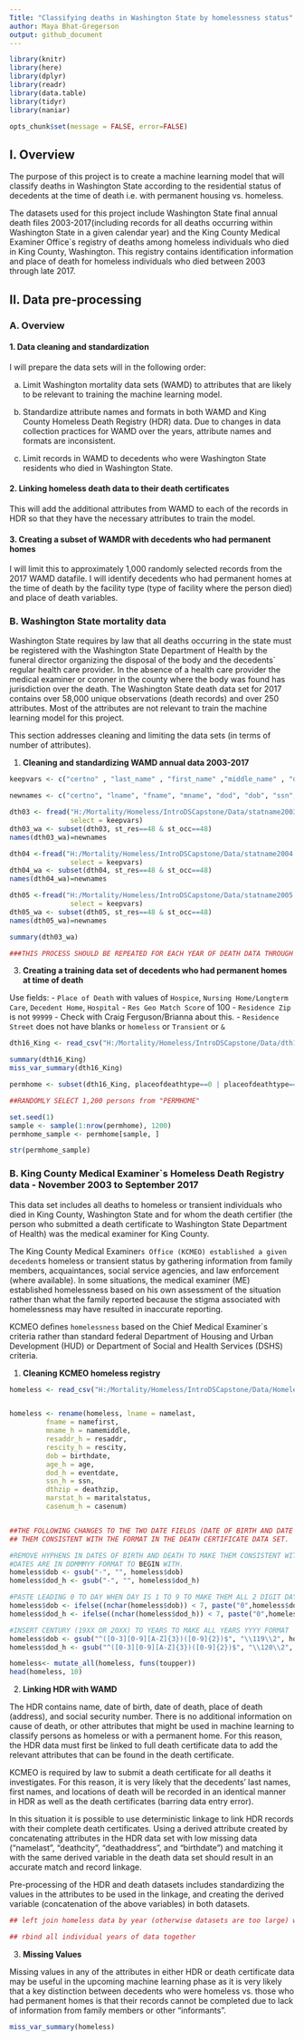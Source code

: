 ```yaml
---
Title: "Classifying deaths in Washington State by homelessness status"
author: Maya Bhat-Gregerson
output: github_document
---
```


```r

library(knitr)
library(here)
library(dplyr)
library(readr)
library(data.table)
library(tidyr)
library(naniar)

opts_chunk$set(message = FALSE, error=FALSE)
```


## I. Overview

The purpose of this project is to create a machine learning model that will classify deaths in Washington State according to the residential status of decedents at the time of death i.e. with permanent housing vs. homeless.

The datasets used for this project include Washington State final annual death files 2003-2017(including records for all deaths occurring within Washington State in a given calendar year) and the King County Medical Examiner Office`s registry of deaths among homeless individuals who died in King County, Washington.  This registry contains identification information and place of death for homeless individuals who died between 2003 through late 2017.


## II. Data pre-processing

### A. Overview

####    1. Data cleaning and standardization

I will prepare the data sets will in the following order:

  a. Limit Washington mortality data sets (WAMD) to attributes that are likely to be relevant to training the machine learning model. 
  
  b. Standardize attribute names and formats in both WAMD and King County Homeless Death Registry (HDR) data. Due to changes in data collection practices for WAMD over the years, attribute names and formats are inconsistent.
  
  c. Limit records in WAMD to decedents who were Washington State residents who died in Washington State.

####    2. Linking homeless death data to their death certificates  

This will add the additional attributes from WAMD to each of the records in HDR so that they have the necessary attributes to train the model.

####    3. Creating a subset of WAMDR with decedents who had permanent homes

I will limit this to approximately 1,000 randomly selected records from the 2017 WAMD datafile.  I will identify decedents who had permanent homes at the time of death by the facility type (type of facility where the person died) and place of death variables.   
  
  
### B. Washington State mortality data


Washington State requires by law that all deaths occurring in the state must be registered with the Washington State Department of Health by the funeral director organizing the disposal of the body and the decedents` regular health care provider. In the absence of a health care provider the medical examiner or coroner in the county where the body was found has jurisdiction over the death. The Washington State death data set for 2017 contains over 58,000 unique observations (death records) and over 250 attributes.  Most of the attributes are not relevant to train the machine learning model for this project.

This section addresses cleaning and limiting the data sets (in terms of number of attributes).
  
1.  __Cleaning and standardizing WAMD annual data 2003-2017__

```r

keepvars <- c("certno" , "last_name" , "first_name" ,"middle_name" , "date_of_death" , "dob" , "ssn" , "res_street" , "res_city" , "res_zip" , "sex" , "dth_yr" , "race" , "hisp" , "city_occ" , "cnty_occ" , "facility" , "fac_type" , "married" , "city_res" , "cnty_res" , "underly" , "contrib" , "attclass" , "educ" , "zipcode", "st_res", "st_occ")

newnames <- c("certno", "lname", "fname", "mname", "dod", "dob", "ssn", "resst", "rescity", "reszip", "sex", "dthyr", "race", "hisp", "cityocc", "cntyocc", "facility", "factype", "married", "cityres", "cntyres", "underly", "contrib", "attclass", "educ", "zip", "stres", "stocc")

dth03 <- fread("H:/Mortality/Homeless/IntroDSCapstone/Data/statname2003.csv", 
               select = keepvars)
dth03_wa <- subset(dth03, st_res==48 & st_occ==48)
names(dth03_wa)=newnames

dth04 <-fread("H:/Mortality/Homeless/IntroDSCapstone/Data/statname2004.csv", 
               select = keepvars)
dth04_wa <- subset(dth04, st_res==48 & st_occ==48)
names(dth04_wa)=newnames

dth05 <-fread("H:/Mortality/Homeless/IntroDSCapstone/Data/statname2005.csv", 
               select = keepvars)
dth05_wa <- subset(dth05, st_res==48 & st_occ==48)
names(dth05_wa)=newnames

summary(dth03_wa)

###THIS PROCESS SHOULD BE REPEATED FOR EACH YEAR OF DEATH DATA THROUGH 2017. IN THE INTEREST OF TIME COMPLETED THIS IN STATA AND READ IN THE RESULTING FILES INTO R.

```



   

3.  __Creating a training data set of decedents who had permanent homes at time of death__

 Use fields:
 - `Place of Death` with values of `Hospice`, `Nursing Home/Longterm Care`, `Decedent Home`, `Hospital`
 - `Res Geo Match Score` of 100
 - `Residence Zip` is not `99999` - Check with Craig Ferguson/Brianna about this.
 - `Residence Street` does not have blanks or `homeless` or `Transient` or `&`

```r

dth16_King <- read_csv("H:/Mortality/Homeless/IntroDSCapstone/Data/dth16_KingCo.csv")

summary(dth16_King)
miss_var_summary(dth16_King)

permhome <- subset(dth16_King, placeofdeathtype==0 | placeofdeathtype==5 | placeofdeathtype==7 & resgeomatchscore >=95)

##RANDOMLY SELECT 1,200 persons from "PERMHOME"

set.seed(1)
sample <- sample(1:nrow(permhome), 1200)
permhome_sample <- permhome[sample, ]

str(permhome_sample)

```


### B. King County Medical Examiner`s Homeless Death Registry data - November 2003 to September 2017

This data set includes all deaths to homeless or transient individuals who died in King County, Washington State and for whom the death certifier (the person who submitted a death certificate to Washington State Department of Health) was the medical examiner for King County.

The King County Medical Examiner`s Office (KCMEO) established a given decedent`s homeless or transient status by gathering information from family members, acquaintances, social service agencies, and law enforcement (where available). In some situations, the medical examiner (ME) established homelessness based on his own assessment of the situation rather than what the family reported because the stigma associated with homelessness may have resulted in inaccurate reporting. 

KCMEO defines `homelessness` based on the Chief Medical Examiner`s criteria rather than standard federal Department of Housing and Urban Development (HUD) or Department of Social and Health Services (DSHS) criteria.  



1.  __Cleaning KCMEO homeless registry__
  
  
```r


homeless <- read_csv("H:/Mortality/Homeless/IntroDSCapstone/Data/HomelessRegistryKingCo.csv")


homeless <- rename(homeless, lname = namelast,
         fname = namefirst,
         mname_h = namemiddle,
         resaddr_h = resaddr,
         rescity_h = rescity,
         dob = birthdate,
         age_h = age,
         dod_h = eventdate, 
         ssn_h = ssn,
         dthzip = deathzip,
         marstat_h = maritalstatus,
         casenum_h = casenum)


##THE FOLLOWING CHANGES TO THE TWO DATE FIELDS (DATE OF BIRTH AND DATE OF DEATH) HAVE BEEN IMPLEMENTED TO MAKE
## THEM CONSISTENT WITH THE FORMAT IN THE DEATH CERTIFICATE DATA SET.  

#REMOVE HYPHENS IN DATES OF BIRTH AND DEATH TO MAKE THEM CONSISTENT WITH DEATH DATA
#DATES ARE IN DDMMMYY FORMAT TO BEGIN WITH.
homeless$dob <- gsub("-", "", homeless$dob)
homeless$dod_h <- gsub("-", "", homeless$dod_h)

#PASTE LEADING 0 TO DAY WHEN DAY IS 1 TO 9 TO MAKE THEM ALL 2 DIGIT DAYS
homeless$dob <- ifelse((nchar(homeless$dob)) < 7, paste("0",homeless$dob, sep = ""), homeless$dob)
homeless$dod_h <- ifelse((nchar(homeless$dod_h)) < 7, paste("0",homeless$dod_h, sep = ""), homeless$dod_h)

#INSERT CENTURY (19XX OR 20XX) TO YEARS TO MAKE ALL YEARS YYYY FORMAT
homeless$dob <- gsub("^([0-3][0-9][A-Z]{3})([0-9]{2})$", "\\119\\2", homeless$dob)
homeless$dod_h <- gsub("^([0-3][0-9][A-Z]{3})([0-9]{2})$", "\\120\\2", homeless$dod_h)

homeless<- mutate_all(homeless, funs(toupper))
head(homeless, 10)

```

2.  __Linking HDR with WAMD__

The HDR contains name, date of birth, date of death, place of death (address), and social security number. There is no additional information on cause of death, or other attributes that might be used in machine learning to classify persons as homeless or with a permanent home.  For this reason, the HDR data must first be linked to full death certificate data to add the relevant attributes that can be found in the death certificate.  

KCMEO is required by law to submit a death certificate for all deaths it investigates.  For this reason, it is very likely that the decedents' last names, first names, and locations of death will be recorded in an identical manner in HDR as well as the death certificates (barring data entry error).  

In this situation it is possible to use deterministic linkage to link HDR records with their complete death certificates. Using a derived attribute created by concatenating attributes in the HDR data set with low missing data ("namelast", "deathcity", "deathaddress", and "birthdate") and matching it with the same derived variable in the death data set should result in an accurate match and record linkage. 

Pre-processing of the HDR and death datasets includes standardizing the values in the attributes to be used in the linkage, and creating the derived variable (concatenation of the above variables) in both datasets. 


```r

## left join homeless data by year (otherwise datasets are too large) with death certificate data

## rbind all individual years of data together


```


3.  __Missing Values__

Missing values in any of the attributes in either HDR or death certificate data may be useful in the upcoming machine learning phase as it is very likely that a key distinction between decedents who were homeless vs. those who had permanent homes is that their records cannot be completed due to lack of information from family members or other "informants".


```r
miss_var_summary(homeless)

```





















